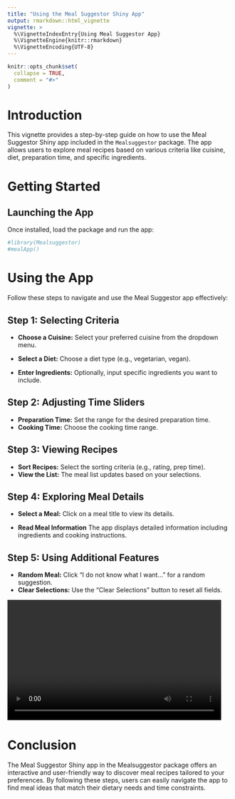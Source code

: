 ```yaml
---
title: "Using the Meal Suggestor Shiny App"
output: rmarkdown::html_vignette
vignette: >
  %\VignetteIndexEntry{Using Meal Suggestor App}
  %\VignetteEngine{knitr::rmarkdown}
  %\VignetteEncoding{UTF-8}
---
```


```r
knitr::opts_chunk$set(
  collapse = TRUE,
  comment = "#>"
)
```

# Introduction

This vignette provides a step-by-step guide on how to use the Meal Suggestor Shiny app included in the `Mealsuggestor` package. The app allows users to explore meal recipes based on various criteria like cuisine, diet, preparation time, and specific ingredients.

# Getting Started


## Launching the App


Once installed, load the package and run the app:

```r
#library(Mealsuggestor)
#mealApp()
```



# Using the App

Follow these steps to navigate and use the Meal Suggestor app effectively:


## Step 1: Selecting Criteria

- **Choose a Cuisine:** Select your preferred cuisine from the dropdown menu.
- **Select a Diet:** Choose a diet type (e.g., vegetarian, vegan).

- **Enter Ingredients:** Optionally, input specific ingredients you want to include.

## Step 2: Adjusting Time Sliders

- **Preparation Time:** Set the range for the desired preparation time.
- **Cooking Time:** Choose the cooking time range.

## Step 3: Viewing Recipes

- **Sort Recipes:** Select the sorting criteria (e.g., rating, prep time).
 - **View the List:** The meal list updates based on your selections.

## Step 4: Exploring Meal Details

- **Select a Meal:** Click on a meal title to view its details.

- **Read Meal Information** The app displays detailed information including ingredients and cooking instructions.


## Step 5: Using Additional Features

 - **Random Meal:** Click "I do not know what I want..." for a random suggestion.
 - **Clear Selections:** Use the "Clear Selections" button to reset all fields.


<video width="480" height="270" controls>
  <source src="video.mp4" type="video/mp4">
</video>

# Conclusion


The Meal Suggestor Shiny app in the Mealsuggestor package offers an interactive and user-friendly way to discover meal recipes tailored to your preferences. By following these steps, users can easily navigate the app to find meal ideas that match their dietary needs and time constraints.

